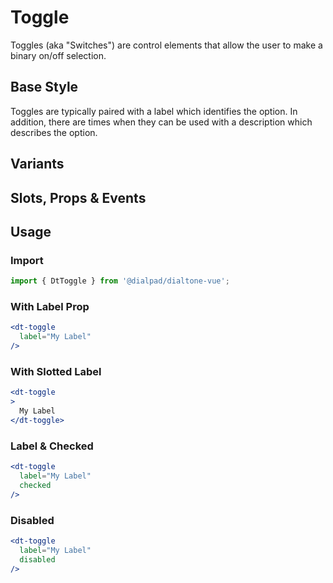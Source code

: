 
# Toggle

<Subtitle>
  Toggles (aka "Switches") are control elements that allow the user to make a binary on/off selection.
</Subtitle>

## Base Style

Toggles are typically paired with a label which identifies the option. In addition, there are times when they can be
used with a description which describes the option.

<Canvas>
  <Story id="components-toggle--default" />
</Canvas>

## Variants

<Canvas>
  <Story id="components-toggle--variants" />
</Canvas>

## Slots, Props & Events

<ArgsTable story={PRIMARY_STORY} />

## Usage

### Import

```jsx
import { DtToggle } from '@dialpad/dialtone-vue';
```

### With Label Prop

```jsx
<dt-toggle
  label="My Label"
/>
```

### With Slotted Label

```jsx
<dt-toggle
>
  My Label
</dt-toggle>
```

### Label & Checked

```jsx
<dt-toggle
  label="My Label"
  checked
/>
```

### Disabled

```jsx
<dt-toggle
  label="My Label"
  disabled
/>
```
